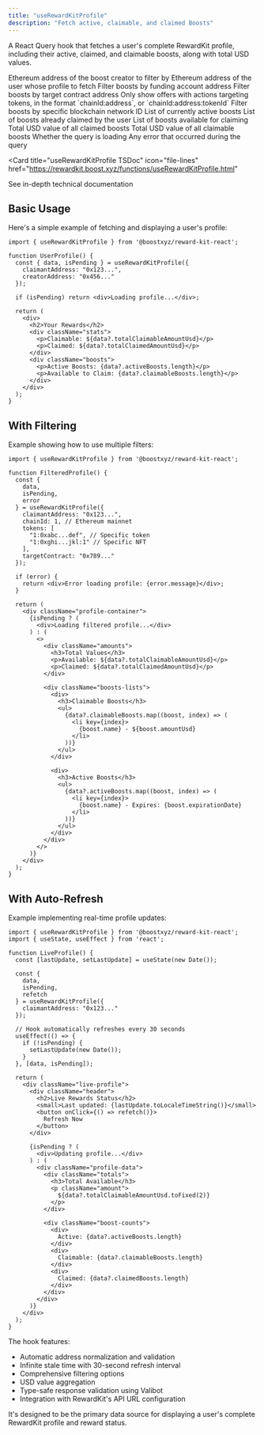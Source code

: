 ```yaml
---
title: "useRewardKitProfile"
description: "Fetch active, claimable, and claimed Boosts"
---
```



<RewardKitDisclaimer />

A React Query hook that fetches a user's complete RewardKit profile, including their active, claimed, and claimable boosts, along with total USD values.

<ParamField body="params" type="object">
  <Expandable title="properties">
    <ParamField path="creatorAddress" type="Address">
      Ethereum address of the boost creator to filter by
    </ParamField>
    <ParamField path="claimantAddress" type="Address">
      Ethereum address of the user whose profile to fetch
    </ParamField>
    <ParamField path="budgetAccount" type="Address">
      Filter boosts by funding account address
    </ParamField>
    <ParamField path="targetContract" type="Address">
      Filter boosts by target contract address
    </ParamField>
    <ParamField path="tokens" type="Array<(`${chainId}:${Address}` | `${chainId}:${Address}:${tokenId}`)>">
      Only show offers with actions targeting tokens, in the format `chainId:address`, or `chainId:address:tokenId`
    </ParamField>
    <ParamField path="chainId" type="number">
      Filter boosts by specific blockchain network ID
    </ParamField>
  </Expandable>
</ParamField>

<ResponseField name="Return Value" type="UseQueryResult<RewardKitProfileResponse>">
  <Expandable title="properties">
    <ResponseField name="data" type="object">
      <Expandable title="properties">
        <ResponseField name="activeBoosts" type="array">
          List of currently active boosts
        </ResponseField>
        <ResponseField name="claimedBoosts" type="array">
          List of boosts already claimed by the user
        </ResponseField>
        <ResponseField name="claimableBoosts" type="array">
          List of boosts available for claiming
        </ResponseField>
        <ResponseField name="totalClaimedAmountUsd" type="number">
          Total USD value of all claimed boosts
        </ResponseField>
        <ResponseField name="totalClaimableAmountUsd" type="number">
          Total USD value of all claimable boosts
        </ResponseField>
      </Expandable>
    </ResponseField>
    <ResponseField name="isPending" type="boolean">
      Whether the query is loading
    </ResponseField>
    <ResponseField name="error" type="Error">
      Any error that occurred during the query
    </ResponseField>
  </Expandable>
</ResponseField>

<Card
  title="useRewardKitProfile TSDoc"
  icon="file-lines"
  href="https://rewardkit.boost.xyz/functions/useRewardKitProfile.html"
>
  See in-depth technical documentation
</Card>

## Basic Usage

Here's a simple example of fetching and displaying a user's profile:

```tsx
import { useRewardKitProfile } from '@boostxyz/reward-kit-react';

function UserProfile() {
  const { data, isPending } = useRewardKitProfile({
    claimantAddress: "0x123...",
    creatorAddress: "0x456..."
  });

  if (isPending) return <div>Loading profile...</div>;

  return (
    <div>
      <h2>Your Rewards</h2>
      <div className="stats">
        <p>Claimable: ${data?.totalClaimableAmountUsd}</p>
        <p>Claimed: ${data?.totalClaimedAmountUsd}</p>
      </div>
      <div className="boosts">
        <p>Active Boosts: {data?.activeBoosts.length}</p>
        <p>Available to Claim: {data?.claimableBoosts.length}</p>
      </div>
    </div>
  );
}
```

## With Filtering

Example showing how to use multiple filters:

```tsx
import { useRewardKitProfile } from '@boostxyz/reward-kit-react';

function FilteredProfile() {
  const {
    data,
    isPending,
    error
  } = useRewardKitProfile({
    claimantAddress: "0x123...",
    chainId: 1, // Ethereum mainnet
    tokens: [
      "1:0xabc...def", // Specific token
      "1:0xghi...jkl:1" // Specific NFT
    ],
    targetContract: "0x789..."
  });

  if (error) {
    return <div>Error loading profile: {error.message}</div>;
  }

  return (
    <div className="profile-container">
      {isPending ? (
        <div>Loading filtered profile...</div>
      ) : (
        <>
          <div className="amounts">
            <h3>Total Values</h3>
            <p>Available: ${data?.totalClaimableAmountUsd}</p>
            <p>Claimed: ${data?.totalClaimedAmountUsd}</p>
          </div>

          <div className="boosts-lists">
            <div>
              <h3>Claimable Boosts</h3>
              <ul>
                {data?.claimableBoosts.map((boost, index) => (
                  <li key={index}>
                    {boost.name} - ${boost.amountUsd}
                  </li>
                ))}
              </ul>
            </div>

            <div>
              <h3>Active Boosts</h3>
              <ul>
                {data?.activeBoosts.map((boost, index) => (
                  <li key={index}>
                    {boost.name} - Expires: {boost.expirationDate}
                  </li>
                ))}
              </ul>
            </div>
          </div>
        </>
      )}
    </div>
  );
}
```

## With Auto-Refresh

Example implementing real-time profile updates:

```tsx
import { useRewardKitProfile } from '@boostxyz/reward-kit-react';
import { useState, useEffect } from 'react';

function LiveProfile() {
  const [lastUpdate, setLastUpdate] = useState(new Date());

  const {
    data,
    isPending,
    refetch
  } = useRewardKitProfile({
    claimantAddress: "0x123..."
  });

  // Hook automatically refreshes every 30 seconds
  useEffect(() => {
    if (!isPending) {
      setLastUpdate(new Date());
    }
  }, [data, isPending]);

  return (
    <div className="live-profile">
      <div className="header">
        <h2>Live Rewards Status</h2>
        <small>Last updated: {lastUpdate.toLocaleTimeString()}</small>
        <button onClick={() => refetch()}>
          Refresh Now
        </button>
      </div>

      {isPending ? (
        <div>Updating profile...</div>
      ) : (
        <div className="profile-data">
          <div className="totals">
            <h3>Total Available</h3>
            <p className="amount">
              ${data?.totalClaimableAmountUsd.toFixed(2)}
            </p>
          </div>

          <div className="boost-counts">
            <div>
              Active: {data?.activeBoosts.length}
            </div>
            <div>
              Claimable: {data?.claimableBoosts.length}
            </div>
            <div>
              Claimed: {data?.claimedBoosts.length}
            </div>
          </div>
        </div>
      )}
    </div>
  );
}
```

The hook features:
- Automatic address normalization and validation
- Infinite stale time with 30-second refresh interval
- Comprehensive filtering options
- USD value aggregation
- Type-safe response validation using Valibot
- Integration with RewardKit's API URL configuration

It's designed to be the primary data source for displaying a user's complete RewardKit profile and reward status.
